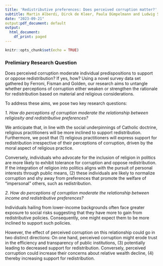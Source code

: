 ```yaml
---
title: 'Redistributive preferences: Does perceived corruption matter?'
subtitle: Martin Alberdi, Dirck de Kleer, Paula Dümpelmann and Ludwig Schulze
date: "2023-09-21"
output:pdf_document: default
output:
  html_document:
    df_print: paged
---
```


```r
knitr::opts_chunk$set(echo = TRUE)
```
### Prelimiary Research Question

Does perceived corruption moderate individual predispositions to support or 
oppose redistribution? If yes, how? Using a novel survey data set gathered by 
Ferroni, Fisman and Golden, our research aims to untangle whether perceptions of 
corruption either weaken or strengthen the rationale for redistribution based on 
material and religious considerations. 

To address these aims, we pose two key research questions:

*1.	How do perceptions of corruption moderate the relationship between religiosity 
and redistributive preferences?*

We anticipate that, in line with the social underpinnings of Catholic doctrine, 
religious practitioners will be more inclined to support redistribution. 
Furthermore, we posit that (1) religious practitioners will express support for 
redistribution irrespective of their perceptions of corruption, driven by the 
moral aspect of religious practice.

Conversely, individuals who advocate for the inclusion of religion in politics 
are more likely to  exhibit tolerance for corruption and oppose redistribution. 
If the integration of religion into politics aligns with the pursuit of personal 
interests through public means, (2) these individuals are likely to normalize 
corruption and shy away from preferences that promote the welfare of "impersonal" 
others, such as redistribution.

*2.	How do perceptions of corruption moderate the relationship between income 
and redistributive preferences?*

Individuals hailing from lower-income backgrounds often face greater exposure 
to social risks suggesting that they have more to gain from redistributive 
policies. Consequently, one might expect them to be more inclined to support such 
policies. 

However, the effect of perceived corruption on this relationship could go in two 
distinct directions: On one hand, perceived corruption might erode trust in the 
efficiency and transparency of public institutions, (3) potentially leading to 
decreased support for redistribution. Conversely, perceived corruption could 
increase their concerns about relative wealth decline, (4) thereby increasing 
support for redistribution. 

